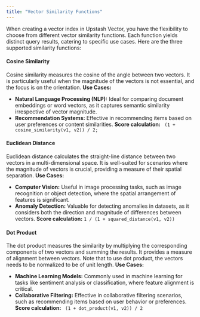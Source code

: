 ```yaml
---
title: "Vector Similarity Functions"
---
```

When creating a vector index in Upstash Vector, you have the flexibility to choose from different vector similarity functions.
Each function yields distinct query results, catering to specific use cases. Here are the three supported similarity functions:
#### Cosine Similarity
Cosine similarity measures the cosine of the angle between two vectors. It is particularly useful when the magnitude of the vectors is not essential, and the focus is on the orientation.
**Use Cases:**
- **Natural Language Processing (NLP):** Ideal for comparing document embeddings or word vectors, as it captures semantic similarity irrespective of vector magnitude.
- **Recommendation Systems:** Effective in recommending items based on user preferences or content similarities.
**Score calculation:**
` (1 + cosine_similarity(v1, v2)) / 2;`
#### Euclidean Distance
Euclidean distance calculates the straight-line distance between two vectors in a multi-dimensional space. It is well-suited for scenarios where the magnitude of vectors is crucial, providing a measure of their spatial separation.
**Use Cases:**
- **Computer Vision:** Useful in image processing tasks, such as image recognition or object detection, where the spatial arrangement of features is significant.
- **Anomaly Detection:** Valuable for detecting anomalies in datasets, as it considers both the direction and magnitude of differences between vectors.
**Score calculation:**
`1 / (1 + squared_distance(v1, v2))`
#### Dot Product
The dot product measures the similarity by multiplying the corresponding components of two vectors and summing the results. It provides a measure of alignment between vectors.
Note that to use dot product, the vectors needs to be normalized to be of unit length.
**Use Cases:**
- **Machine Learning Models:** Commonly used in machine learning for tasks like sentiment analysis or classification, where feature alignment is critical.
- **Collaborative Filtering:** Effective in collaborative filtering scenarios, such as recommending items based on user behavior or preferences.
**Score calculation:**
` (1 + dot_product(v1, v2)) / 2`